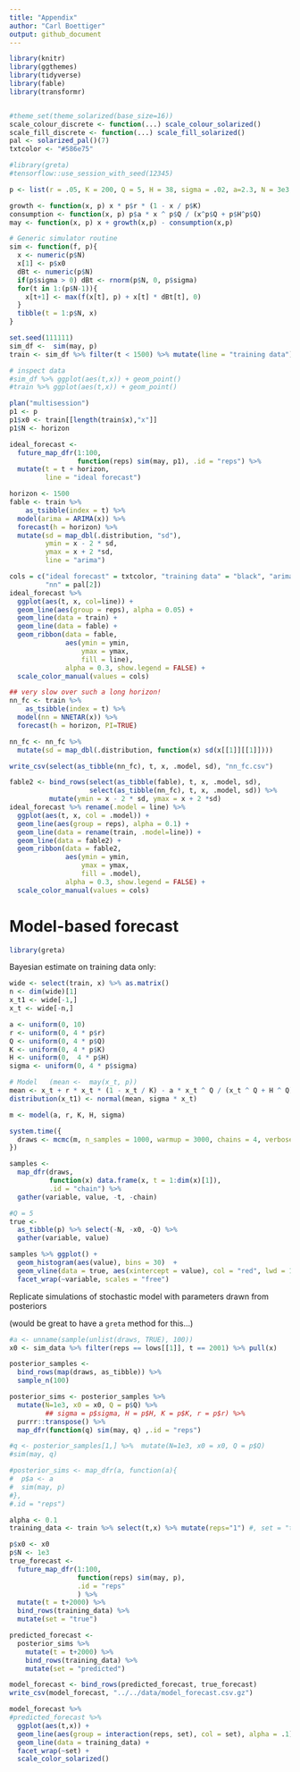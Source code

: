 ```yaml
---
title: "Appendix"
author: "Carl Boettiger"
output: github_document
---
```

  
```r
library(knitr)
library(ggthemes)
library(tidyverse)
library(fable)
library(transformr)


#theme_set(theme_solarized(base_size=16))
scale_colour_discrete <- function(...) scale_colour_solarized()
scale_fill_discrete <- function(...) scale_fill_solarized()
pal <- solarized_pal()(7)
txtcolor <- "#586e75"

#library(greta)
#tensorflow::use_session_with_seed(12345)
```

  
```r
p <- list(r = .05, K = 200, Q = 5, H = 38, sigma = .02, a=2.3, N = 3e3, x0 = 20)
```

```r
growth <- function(x, p) x * p$r * (1 - x / p$K)
consumption <- function(x, p) p$a * x ^ p$Q / (x^p$Q + p$H^p$Q)
may <- function(x, p) x + growth(x,p) - consumption(x,p)
```

```r
# Generic simulator routine
sim <- function(f, p){
  x <- numeric(p$N)
  x[1] <- p$x0
  dBt <- numeric(p$N)
  if(p$sigma > 0) dBt <- rnorm(p$N, 0, p$sigma)
  for(t in 1:(p$N-1)){
    x[t+1] <- max(f(x[t], p) + x[t] * dBt[t], 0)
  }
  tibble(t = 1:p$N, x)
}
```

```r
set.seed(111111)
sim_df <-  sim(may, p)
train <- sim_df %>% filter(t < 1500) %>% mutate(line = "training data")

# inspect data
#sim_df %>% ggplot(aes(t,x)) + geom_point()
#train %>% ggplot(aes(t,x)) + geom_point()
```


```r
plan("multisession")
p1 <- p
p1$x0 <- train[[length(train$x),"x"]]
p1$N <- horizon

ideal_forecast <- 
  future_map_dfr(1:100, 
                 function(reps) sim(may, p1), .id = "reps") %>% 
  mutate(t = t + horizon, 
         line = "ideal forecast")


```


```r
horizon <- 1500
fable <- train %>%
    as_tsibble(index = t) %>%
  model(arima = ARIMA(x)) %>% 
  forecast(h = horizon) %>%
  mutate(sd = map_dbl(.distribution, "sd"),
         ymin = x - 2 * sd,
         ymax = x + 2 *sd,
         line = "arima")
```

```r
cols = c("ideal forecast" = txtcolor, "training data" = "black", "arima" = pal[1],
         "nn" = pal[2])
ideal_forecast %>%   
  ggplot(aes(t, x, col=line)) + 
  geom_line(aes(group = reps), alpha = 0.05) +
  geom_line(data = train) + 
  geom_line(data = fable) +
  geom_ribbon(data = fable, 
              aes(ymin = ymin, 
                  ymax = ymax, 
                  fill = line),  
              alpha = 0.3, show.legend = FALSE) +
  scale_color_manual(values = cols)

```


```r
## very slow over such a long horizon!
nn_fc <- train %>%
    as_tsibble(index = t) %>%
  model(nn = NNETAR(x)) %>% 
  forecast(h = horizon, PI=TRUE) 
```

```r
nn_fc <- nn_fc %>%
  mutate(sd = map_dbl(.distribution, function(x) sd(x[[1]][[1]])))

write_csv(select(as_tibble(nn_fc), t, x, .model, sd), "nn_fc.csv")
```

```r
fable2 <- bind_rows(select(as_tibble(fable), t, x, .model, sd), 
                    select(as_tibble(nn_fc), t, x, .model, sd)) %>%
          mutate(ymin = x - 2 * sd, ymax = x + 2 *sd)
ideal_forecast %>% rename(.model = line) %>%
  ggplot(aes(t, x, col = .model)) + 
  geom_line(aes(group = reps), alpha = 0.1) +
  geom_line(data = rename(train, .model=line)) + 
  geom_line(data = fable2) +
  geom_ribbon(data = fable2, 
              aes(ymin = ymin, 
                  ymax = ymax, 
                  fill = .model),  
              alpha = 0.3, show.legend = FALSE) +
  scale_color_manual(values = cols)

```











# Model-based forecast


```r
library(greta)
```

Bayesian estimate on training data only:

```r
wide <- select(train, x) %>% as.matrix() 
n <- dim(wide)[1]
x_t1 <- wide[-1,]
x_t <- wide[-n,] 
```

```r



a <- uniform(0, 10)
r <- uniform(0, 4 * p$r)
Q <- uniform(0, 4 * p$Q)
K <- uniform(0, 4 * p$K)
H <- uniform(0,  4 * p$H)
sigma <- uniform(0, 4 * p$sigma)

# Model   (mean <-  may(x_t, p))
mean <- x_t + r * x_t * (1 - x_t / K) - a * x_t ^ Q / (x_t ^ Q + H ^ Q)
distribution(x_t1) <- normal(mean, sigma * x_t)

m <- model(a, r, K, H, sigma)
```

```r

system.time({
  draws <- mcmc(m, n_samples = 1000, warmup = 3000, chains = 4, verbose = FALSE)
})
```




```r
samples <-  
  map_dfr(draws, 
          function(x) data.frame(x, t = 1:dim(x)[1]), 
          .id = "chain") %>% 
  gather(variable, value, -t, -chain)
```

```r
#Q = 5
true <- 
  as_tibble(p) %>% select(-N, -x0, -Q) %>%
  gather(variable, value)
```

```r
samples %>% ggplot() + 
  geom_histogram(aes(value), bins = 30)  +
  geom_vline(data = true, aes(xintercept = value), col = "red", lwd = 1) + 
  facet_wrap(~variable, scales = "free")

```



Replicate simulations of stochastic model with parameters drawn from posteriors

(would be great to have a `greta` method for this...)

```r
#a <- unname(sample(unlist(draws, TRUE), 100))
x0 <- sim_data %>% filter(reps == lows[[1]], t == 2001) %>% pull(x)

posterior_samples <- 
  bind_rows(map(draws, as_tibble)) %>% 
  sample_n(100)

posterior_sims <- posterior_samples %>%
  mutate(N=1e3, x0 = x0, Q = p$Q) %>% 
         ## sigma = p$sigma, H = p$H, K = p$K, r = p$r) %>%
  purrr::transpose() %>%
  map_dfr(function(q) sim(may, q) ,.id = "reps")
```

```r
#q <- posterior_samples[1,] %>%  mutate(N=1e3, x0 = x0, Q = p$Q)
#sim(may, q)

#posterior_sims <- map_dfr(a, function(a){
#  p$a <- a
#  sim(may, p)
#},
#.id = "reps")

```

```r
alpha <- 0.1
training_data <- train %>% select(t,x) %>% mutate(reps="1") #, set = "training")

p$x0 <- x0
p$N <- 1e3
true_forecast <- 
  future_map_dfr(1:100, 
                 function(reps) sim(may, p), 
                 .id = "reps"
                 ) %>% 
  mutate(t = t+2000) %>% 
  bind_rows(training_data) %>% 
  mutate(set = "true")
```

```r
predicted_forecast <- 
  posterior_sims %>% 
    mutate(t = t+2000) %>%
    bind_rows(training_data) %>% 
    mutate(set = "predicted")
```


```r
model_forecast <- bind_rows(predicted_forecast, true_forecast)
write_csv(model_forecast, "../../data/model_forecast.csv.gz")

model_forecast %>% 
#predicted_forecast %>%
  ggplot(aes(t,x)) +
  geom_line(aes(group = interaction(reps, set), col = set), alpha = .1) + 
  geom_line(data = training_data) + 
  facet_wrap(~set) + 
  scale_color_solarized()
```



```r
```


